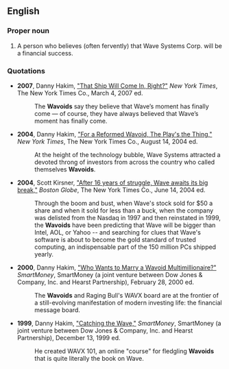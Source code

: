 {{rfv|nonce?  Over one year in published sources?}}
==English==

===Proper noun===
{{en-proper noun}}

# A person who believes (often fervently) that Wave Systems Corp. will be a financial success.

===Quotations===
* '''2007''', Danny Hakim, [http://www.nytimes.com/2007/03/04/business/yourmoney/04wave.html "That Ship Will Come In, Right?"] ''New York Times'', The New York Times Co., March 4, 2007 ed.
*: The '''Wavoids''' say they believe that Wave’s moment has finally come — of course, they have always believed that Wave’s moment has finally come.
* '''2004''', Danny Hakim, [http://query.nytimes.com/gst/fullpage.html?res=9C00E2D7163EF932A1575BC0A9629C8B63 "For a Reformed Wavoid, The Play's the Thing,"] ''New York Times'', The New York Times Co., August 14, 2004 ed.
*: At the height of the technology bubble, Wave Systems attracted a devoted throng of investors from across the country who called themselves '''Wavoids'''.
* '''2004''', Scott Kirsner, [http://www.boston.com/business/technology/articles/2004/06/14/after_16_years_of_struggle_wave_awaits_its_big_break?mode=PF "After 16 years of struggle, Wave awaits its big break,"] ''Boston Globe'', The New York Times Co., June 14, 2004 ed.
*: Through the boom and bust, when Wave's stock sold for $50 a share and when it sold for less than a buck, when the company was delisted from the Nasdaq in 1997 and then reinstated in 1999, the '''Wavoids''' have been predicting that Wave will be bigger than Intel, AOL, or Yahoo -- and searching for clues that Wave's software is about to become the gold standard of trusted computing, an indispensable part of the 150 million PCs shipped yearly.
* '''2000''', Danny Hakim, [http://www.smartmoney.com/stockwatch/index.cfm?story=200002281 "Who Wants to Marry a Wavoid Multimillionaire?"] ''SmartMoney'', SmartMoney (a joint venture between Dow Jones & Company, Inc. and Hearst Partnership), February 28, 2000 ed.
*: The '''Wavoids''' and Raging Bull's WAVX board are at the frontier of a still-evolving manifestation of modern investing life: the financial message board.
* '''1999''', Danny Hakim, [http://www.smartmoney.com/stockwatch/index.cfm?story=199912132 "Catching the Wave,"] ''SmartMoney'', SmartMoney (a joint venture between Dow Jones & Company, Inc. and Hearst Partnership), December 13, 1999 ed.
*: He created WAVX 101, an online "course" for fledgling '''Wavoids''' that is quite literally the book on Wave.